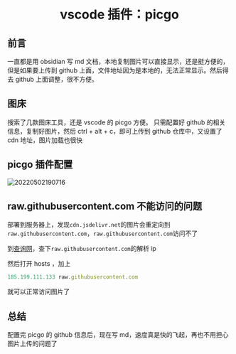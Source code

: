 # <center>vscode 插件：picgo</center>

## 前言

一直都是用 obsidian 写 md 文档，本地复制图片可以直接显示，还是挺方便的，但是如果要上传到 github 上面，文件地址因为是本地的，无法正常显示。然后得去 github 上面调整，很不方便。

## 图床

搜索了几款图床工具，还是 vscode 的 picgo 方便。
只需配置好 github 的相关信息，复制好图片，然后 ctrl + alt + c，即可上传到 github 仓库中，又设置了 cdn 地址，图片加载也很快

## picgo 插件配置

![20220502190716](https://cdn.jsdelivr.net/gh/yaolx/picBed@main/blogs/pics/20220502190716.png)

## raw.githubusercontent.com 不能访问的问题

部署到服务器上，发现`cdn.jsdelivr.net`的图片会重定向到`raw.githubusercontent.com`，`raw.githubusercontent.com`访问不了

到[查询网](https://site.ip138.com/raw.githubusercontent.com/)，查下`raw.githubusercontent.com`的解析 ip

然后打开 hosts ，加上

```js
185.199.111.133 raw.githubusercontent.com
```

就可以正常访问图片了

## 总结

配置完 picgo 的 github 信息后，现在写 md，速度真是快的飞起，再也不用担心图片上传的问题了
